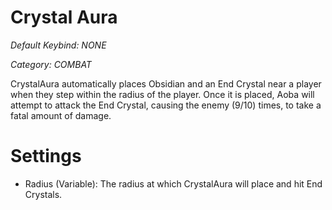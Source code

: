 # Crystal Aura
*Default Keybind: NONE*

*Category: COMBAT*

CrystalAura automatically places Obsidian and an End Crystal near a player when they step within the radius of the player. Once it is placed, Aoba will attempt to attack the End Crystal, causing the enemy (9/10) times, to take a fatal amount of damage.

# Settings
 - Radius (Variable): The radius at which CrystalAura will place and hit End Crystals.